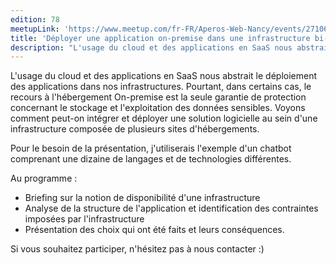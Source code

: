 ```yaml
---
edition: 78
meetupLink: 'https://www.meetup.com/fr-FR/Aperos-Web-Nancy/events/271061785/'
title: 'Déployer une application on-premise dans une infrastructure bi-site'
description: "L'usage du cloud et des applications en SaaS nous abstrait le déploiement des applications dans nos infrastructures."
---
```


L'usage du cloud et des applications en SaaS nous abstrait le déploiement des applications dans nos infrastructures.
Pourtant, dans certains cas, le recours à l'hébergement On-premise est la seule garantie de protection concernant le stockage et l'exploitation des données sensibles.
Voyons comment peut-on intégrer et déployer une solution logicielle au sein d'une infrastructure composée de plusieurs sites d'hébergements.

Pour le besoin de la présentation, j'utiliserais l'exemple d'un chatbot comprenant une dizaine de langages et de technologies différentes.

Au programme :

-   Briefing sur la notion de disponibilité d'une infrastructure
-   Analyse de la structure de l'application et identification des contraintes imposées par l'infrastructure
-   Présentation des choix qui ont été faits et leurs conséquences.

Si vous souhaitez participer, n'hésitez pas à nous contacter :)

<Youtube
    videoId="6-dKqdELTPA"
    title="Déployer une application on-premise dans une infrastructure bi-site"
/>
